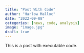 ---
title: "Post With Code"
author: "Harlow Malloc"
date: "2022-09-08"
categories: [news, code, analysis]
image: "image.jpg"
draft: true
---

This is a post with executable code.

